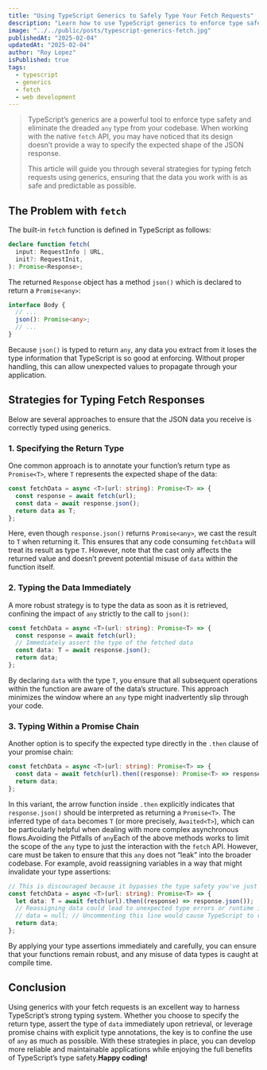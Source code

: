 ```yaml
---
title: "Using TypeScript Generics to Safely Type Your Fetch Requests"
description: "Learn how to use TypeScript generics to enforce type safety in your fetch requests and eliminate the use of 'any'."
image: "../../public/posts/typescript-generics-fetch.jpg"
publishedAt: "2025-02-04"
updatedAt: "2025-02-04"
author: "Roy Lopez"
isPublished: true
tags:
  - typescript
  - generics
  - fetch
  - web development
---
```


> TypeScript’s generics are a powerful tool to enforce type safety and eliminate the dreaded `any` type from your codebase. When working with the native `fetch` API, you may have noticed that its design doesn’t provide a way to specify the expected shape of the JSON response.
>
> This article will guide you through several strategies for typing fetch requests using generics, ensuring that the data you work with is as safe and predictable as possible.

## The Problem with `fetch`

The built-in `fetch` function is defined in TypeScript as follows:

```ts
declare function fetch(
  input: RequestInfo | URL,
  init?: RequestInit,
): Promise<Response>;
```

The returned `Response` object has a method `json()` which is declared to return a `Promise<any>`:

```ts
interface Body {
  // ...
  json(): Promise<any>;
  // ...
}
```

Because `json()` is typed to return `any`, any data you extract from it loses the type information that TypeScript is so good at enforcing. Without proper handling, this can allow unexpected values to propagate through your application.

## Strategies for Typing Fetch Responses

Below are several approaches to ensure that the JSON data you receive is correctly typed using generics.

### 1. Specifying the Return Type

One common approach is to annotate your function’s return type as `Promise<T>`, where `T` represents the expected shape of the data:

```ts
const fetchData = async <T>(url: string): Promise<T> => {
  const response = await fetch(url);
  const data = await response.json();
  return data as T;
};
```

Here, even though `response.json()` returns `Promise<any>`, we cast the result to `T` when returning it. This ensures that any code consuming `fetchData` will treat its result as type `T`. However, note that the cast only affects the returned value and doesn’t prevent potential misuse of `data` within the function itself.

### 2. Typing the Data Immediately

A more robust strategy is to type the data as soon as it is retrieved, confining the impact of `any` strictly to the call to `json()`:

```ts
const fetchData = async <T>(url: string): Promise<T> => {
  const response = await fetch(url);
  // Immediately assert the type of the fetched data
  const data: T = await response.json();
  return data;
};
```

By declaring `data` with the type `T`, you ensure that all subsequent operations within the function are aware of the data’s structure. This approach minimizes the window where an `any` type might inadvertently slip through your code.

### 3. Typing Within a Promise Chain

Another option is to specify the expected type directly in the `.then` clause of your promise chain:

```ts
const fetchData = async <T>(url: string): Promise<T> => {
  const data = await fetch(url).then((response): Promise<T> => response.json());
  return data;
};
```

In this variant, the arrow function inside `.then` explicitly indicates that `response.json()` should be interpreted as returning a `Promise<T>`. The inferred type of `data` becomes `T` (or more precisely, `Awaited<T>`), which can be particularly helpful when dealing with more complex asynchronous flows.Avoiding the Pitfalls of `any`Each of the above methods works to limit the scope of the `any` type to just the interaction with the `fetch` API. However, care must be taken to ensure that this `any` does not “leak” into the broader codebase. For example, avoid reassigning variables in a way that might invalidate your type assertions:

```ts
// This is discouraged because it bypasses the type safety you've just set up.
const fetchData = async <T>(url: string): Promise<T> => {
  let data: T = await fetch(url).then((response) => response.json());
  // Reassigning data could lead to unexpected type errors or runtime issues.
  // data = null; // Uncommenting this line would cause TypeScript to raise an error.
  return data;
};
```

By applying your type assertions immediately and carefully, you can ensure that your functions remain robust, and any misuse of data types is caught at compile time.

## Conclusion

Using generics with your fetch requests is an excellent way to harness TypeScript’s strong typing system. Whether you choose to specify the return type, assert the type of `data` immediately upon retrieval, or leverage promise chains with explicit type annotations, the key is to confine the use of `any` as much as possible. With these strategies in place, you can develop more reliable and maintainable applications while enjoying the full benefits of TypeScript’s type safety.**Happy coding!**
